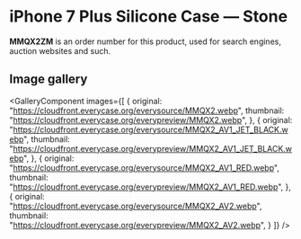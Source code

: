 
# iPhone 7 Plus Silicone Case — Stone

<Callout type='info' emoji='👉🏻'>**MMQX2ZM** is an order number for this product, used for search engines, auction websites and such.</Callout>

## Image gallery

<GalleryComponent
    images={[
      {
        original: "https://cloudfront.everycase.org/everysource/MMQX2.webp",
        thumbnail: "https://cloudfront.everycase.org/everypreview/MMQX2.webp",
      },
      {
        original: "https://cloudfront.everycase.org/everysource/MMQX2_AV1_JET_BLACK.webp",
        thumbnail: "https://cloudfront.everycase.org/everypreview/MMQX2_AV1_JET_BLACK.webp",
      },
      {
        original: "https://cloudfront.everycase.org/everysource/MMQX2_AV1_RED.webp",
        thumbnail: "https://cloudfront.everycase.org/everypreview/MMQX2_AV1_RED.webp",
      },
      {
        original: "https://cloudfront.everycase.org/everysource/MMQX2_AV2.webp",
        thumbnail: "https://cloudfront.everycase.org/everypreview/MMQX2_AV2.webp",
      }
    ]}
  />
